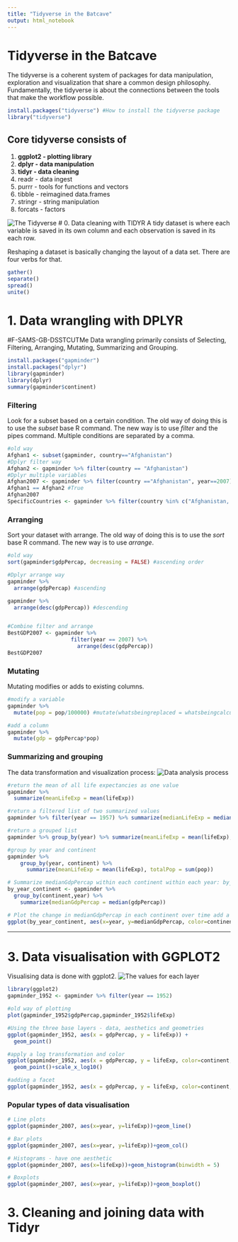 ```yaml
---
title: "Tidyverse in the Batcave"
output: html_notebook
---
```

# Tidyverse in the Batcave

The tidyverse is a coherent system of packages for data manipulation, exploration and visualization that share a common design philosophy. Fundamentally, the tidyverse is about the connections between the tools that make the workflow possible.

```r
install.packages("tidyverse") #How to install the tidyverse package
library("tidyverse")
```
## Core tidyverse consists of
1. **ggplot2 - plotting library**
2. **dplyr - data manipulation**
3. **tidyr - data cleaning**
4. readr - data ingest
5. purrr - tools for functions and vectors
6. tibble - reimagined data.frames
7. stringr - string manipulation
8. forcats - factors

![The Tidyverse](tidyverse1.png)
# 0. Data cleaning with TIDYR
A tidy dataset is where each variable is saved in its own column and each observation is saved in its each row.

Reshaping a dataset is basically changing the layout of a data set. There are four verbs for that.
```r
gather()
separate()
spread()
unite()
```

# 1. Data wrangling with DPLYR
#F-SAMS-GB-DSSTCUTMe
Data wrangling primarily consists of Selecting, Filtering, Arranging, Mutating, Summarizing and Grouping.

```r
install.packages("gapminder")
install.packages("dplyr")
library(gapminder)
library(dplyr)
summary(gapminder$continent)
```

### Filtering
Look for a subset based on a certain condition. The old way of doing this is to use the *subset* base R command. The new way is to use *filter* and the pipes command. Multiple conditions are separated by a comma.
```r
#old way
Afghan1 <- subset(gapminder, country=="Afghanistan")
#Dplyr filter way
Afghan2 <- gapminder %>% filter(country == "Afghanistan")
#Dplyr multiple variables
Afghan2007 <- gapminder %>% filter(country =="Afghanistan", year==2007)
Afghan1 == Afghan2 #True
Afghan2007
SpecificCountries <- gapminder %>% filter(country %in% c("Afghanistan, Russia, China"))
```

### Arranging
Sort your dataset with arrange. The old way of doing this is to use the *sort* base R command. The new way is to use *arrange*.
```r
#old way
sort(gapminder$gdpPercap, decreasing = FALSE) #ascending order

#Dplyr arrange way
gapminder %>%
  arrange(gdpPercap) #ascending

gapminder %>%
  arrange(desc(gdpPercap)) #descending


#Combine filter and arrange
BestGDP2007 <- gapminder %>%
                    filter(year == 2007) %>%
                      arrange(desc(gdpPercap))
BestGDP2007
```

### Mutating
Mutating modifies or adds to existing columns.
```r
#modify a variable
gapminder %>%
  mutate(pop = pop/100000) #mutate(whatsbeingreplaced = whatsbeingcalculated)

#add a column
gapminder %>%
  mutate(gdp = gdpPercap*pop)
```

### Summarizing and grouping

The data transformation and visualization process:
![Data analysis process](process.png)

```r
#return the mean of all life expectancies as one value
gapminder %>%
  summarize(meanLifeExp = mean(lifeExp))

#return a filtered list of two summarized values
gapminder %>% filter(year == 1957) %>% summarize(medianLifeExp = median(lifeExp), maxGdpPercap = max(gdpPercap))

#return a grouped list
gapminder %>% group_by(year) %>% summarize(meanLifeExp = mean(lifeExp), totalPop = sum(pop))

#group by year and continent
gapminder %>%
    group_by(year, continent) %>%
      summarize(meanLifeExp = mean(lifeExp), totalPop = sum(pop))

# Summarize medianGdpPercap within each continent within each year: by_year_continent
by_year_continent <- gapminder %>%
  group_by(continent,year) %>%
    summarize(medianGdpPercap = median(gdpPercap))

# Plot the change in medianGdpPercap in each continent over time add a zero start y axis
ggplot(by_year_continent, aes(x=year, y=medianGdpPercap, color=continent))+geom_point()+expand_limits(y=0)
```

---

# 3. Data visualisation with GGPLOT2

Visualising data is done with ggplot2.
![The values for each layer](values.png)
```r
library(ggplot2)
gapminder_1952 <- gapminder %>% filter(year == 1952)

#old way of plotting
plot(gapminder_1952$gdpPercap,gapminder_1952$lifeExp)

#Using the three base layers - data, aesthetics and geometries
ggplot(gapminder_1952, aes(x = gdpPercap, y = lifeExp)) +
  geom_point()

#apply a log transformation and color
ggplot(gapminder_1952, aes(x = gdpPercap, y = lifeExp, color=continent, size=pop)) +
  geom_point()+scale_x_log10()

#adding a facet
ggplot(gapminder_1952, aes(x = gdpPercap, y = lifeExp, color=continent, size=pop)) + geom_point()+scale_x_log10()+facet_wrap(~ continent)

```

### Popular types of data visualisation

```r
# Line plots
ggplot(gapminder_2007, aes(x=year, y=lifeExp))+geom_line()

# Bar plots
ggplot(gapminder_2007, aes(x=year, y=lifeExp))+geom_col()

# Histograms - have one aesthetic
ggplot(gapminder_2007, aes(x=lifeExp))+geom_histogram(binwidth = 5)

# Boxplots
ggplot(gapminder_2007, aes(x=year, y=lifeExp))+geom_boxplot()


```

# 3. Cleaning and joining data with Tidyr



